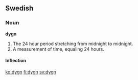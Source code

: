 ==Swedish==

===Noun===
'''dygn'''

# The 24 hour period stretching from midnight to midnight.
# A measurement of time, equaling 24 hours.

====Inflection====
{{sv-noun|gender=Neuter|dygn|dygnet|dygn|dygnen|dygns|dygnets|dygns|dygnens}}

[[ko:dygn]]
[[fi:dygn]]
[[sv:dygn]]